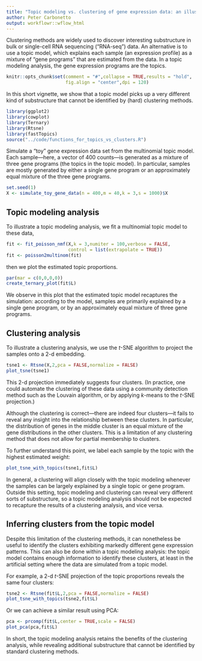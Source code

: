 ```yaml
---
title: "Topic modeling vs. clustering of gene expression data: an illustration"
author: Peter Carbonetto
output: workflowr::wflow_html
---
```


Clustering methods are widely used to discover interesting
substructure in bulk or single-cell RNA sequencing ("RNA-seq")
data. An alternative is to use a topic model, which explains each
sample (an expression profile) as a mixture of "gene programs" that
are estimated from the data. In a topic modeling analysis, the gene
expression programs are the topics.

```r
knitr::opts_chunk$set(comment = "#",collapse = TRUE,results = "hold",
                      fig.align = "center",dpi = 120)
```

In this short vignette, we show that a topic model picks up a very
different kind of substructure that cannot be identified by (hard)
clustering methods.

```r
library(ggplot2)
library(cowplot)
library(Ternary)
library(Rtsne)
library(fastTopics)
source("../code/functions_for_topics_vs_clusters.R")
```

Simulate a "toy" gene expression data set from the multinomial topic
model. Each sample---here, a vector of 400 counts---is generated as a
mixture of three gene programs (the topics in the topic model). In
particular, samples are mostly generated by either a single gene
program or an approximately equal mixture of the three gene programs.

```r
set.seed(1)
X <- simulate_toy_gene_data(n = 400,m = 40,k = 3,s = 1000)$X
```

Topic modeling analysis
-----------------------

To illustrate a topic modeling analysis, we fit a multinomial topic
model to these data,

```r
fit <- fit_poisson_nmf(X,k = 3,numiter = 100,verbose = FALSE,
                       control = list(extrapolate = TRUE))
fit <- poisson2multinom(fit)
```

then we plot the estimated topic proportions.

```r
par(mar = c(0,0,0,0))
create_ternary_plot(fit$L)
```

We observe in this plot that the estimated topic model recaptures the
simulation: according to the model, samples are primarily explained by
a single gene program, or by an approximately equal mixture of three
gene programs.

Clustering analysis
-------------------

To illustrate a clustering analysis, we use the *t*-SNE algorithm to
project the samples onto a 2-d embedding.

```r
tsne1 <- Rtsne(X,2,pca = FALSE,normalize = FALSE)
plot_tsne(tsne1)
```

This 2-d projection immediately suggests four clusters. (In practice,
one could automate the clustering of these data using a community
detection method such as the Louvain algorithm, or by applying
$k$-means to the $t$-SNE projection.)

Although the clustering is correct---there are indeed four
clusters---it fails to reveal any insight into the relationship
between these clusters. In particular, the distribution of genes in
the middle cluster is an equal mixture of the gene distributions in
the other clusters. This is a limitation of any clustering method that
does not allow for partial membership to clusters.

To further understand this point, we label each sample by the topic
with the highest estimated weight:

```r
plot_tsne_with_topics(tsne1,fit$L)
```

In general, a clustering will align closely with the topic modeling
whenever the samples can be largely explained by a single topic or
gene program. Outside this setting, topic modeling and clustering can
reveal very different sorts of substructure, so a topic modeling
analysis should not be expected to recapture the results of a
clustering analysis, and vice versa.

Inferring clusters from the topic model
---------------------------------------

Despite this limitation of the clustering methods, it can nonetheless
be useful to identify the clusters exhibiting markedly different gene
expression patterns. This can also be done within a topic modeling
analysis: the topic model contains enough information to identify
these clusters, at least in the artificial setting where the data are
simulated from a topic model.

For example, a 2-d *t*-SNE projection of the topic proportions reveals
the same four clusters:

```r
tsne2 <- Rtsne(fit$L,2,pca = FALSE,normalize = FALSE)
plot_tsne_with_topics(tsne2,fit$L)
```

Or we can achieve a similar result using PCA:

```r
pca <- prcomp(fit$L,center = TRUE,scale = FALSE)
plot_pca(pca,fit$L)
```

In short, the topic modeling analysis retains the benefits of the
clustering analysis, while revealing additional substructure that
cannot be identified by standard clustering methods.
